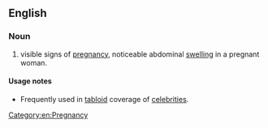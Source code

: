 ==English==

===Noun===
{{en-noun|head=[[baby]] [[bump]]}}

# {{label|en|informal}} visible signs of [[pregnancy]], noticeable abdominal [[swelling]] in a pregnant woman.

====Usage notes====
* Frequently used in [[tabloid]] coverage of [[celebrity|celebrities]].

[[Category:en:Pregnancy]]